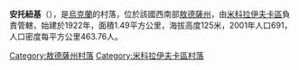 {{coord|47|26|20|N|30|42|26|E|scale:30000|display=title}}

'''安托紐基'''（{{lang-uk|Антонюки}}），是[[烏克蘭|烏克蘭]]的村落，位於該國西南部[[敖德薩州|敖德薩州]]，由[[米科拉伊夫卡區|米科拉伊夫卡區]]負責管轄，始建於1922年，面積1.49平方公里，海拔高度125米，2001年人口691，人口密度每平方公里463.76人。

{{DEFAULTSORT:Антонюки}}
[[Category:敖德薩州村落|Category:敖德薩州村落]]
[[Category:米科拉伊夫卡區村落|Category:米科拉伊夫卡區村落]]


{{Odessa-geo-stub}}